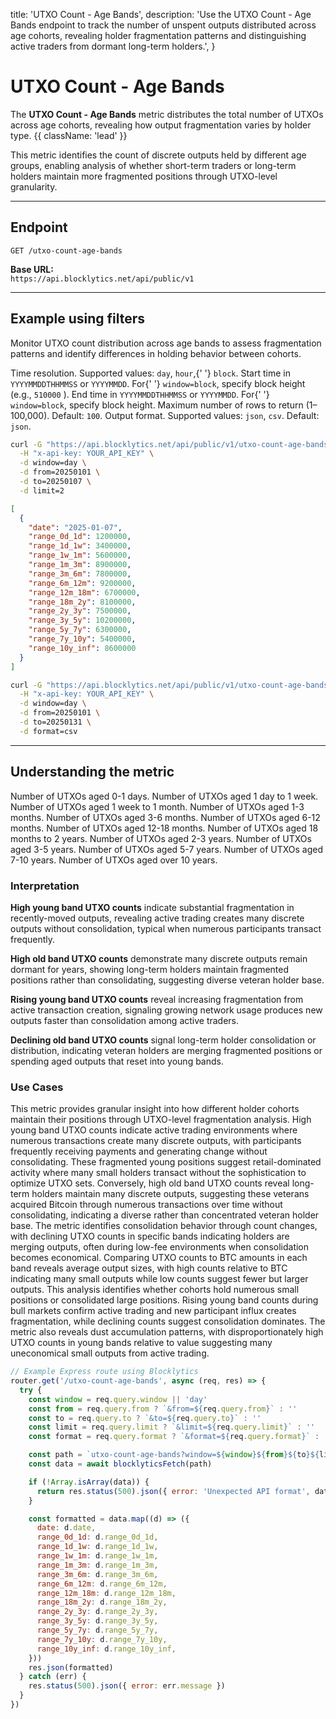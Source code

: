   title: 'UTXO Count - Age Bands',
  description:
    'Use the UTXO Count - Age Bands endpoint to track the number of unspent outputs distributed across age cohorts, revealing holder fragmentation patterns and distinguishing active traders from dormant long-term holders.',
}

# UTXO Count - Age Bands

The **UTXO Count - Age Bands** metric distributes the total number of UTXOs across age cohorts, revealing how output fragmentation varies by holder type. {{ className: 'lead' }}

This metric identifies the count of discrete outputs held by different age groups, enabling analysis of whether short-term traders or long-term holders maintain more fragmented positions through UTXO-level granularity.

---

## Endpoint

`GET /utxo-count-age-bands`

**Base URL:**  
`https://api.blocklytics.net/api/public/v1`

---

## Example using filters

<Row>
  <Col>

Monitor UTXO count distribution across age bands to assess fragmentation patterns and identify differences in holding behavior between cohorts.

<Properties>
  <Property name="window" type="string">
    Time resolution. Supported values: <code>day</code>, <code>hour</code>,{' '}
    <code>block</code>.
  </Property>
  <Property name="from" type="string">
    Start time in <code>YYYYMMDDTHHMMSS</code> or <code>YYYYMMDD</code>. For{' '}
    <code>window=block</code>, specify block height (e.g., <code>510000</code>
    ).
  </Property>
  <Property name="to" type="string">
    End time in <code>YYYYMMDDTHHMMSS</code> or <code>YYYYMMDD</code>. For{' '}
    <code>window=block</code>, specify block height.
  </Property>
  <Property name="limit" type="integer">
    Maximum number of rows to return (1–100,000). Default: <code>100</code>.
  </Property>
  <Property name="format" type="string">
    Output format. Supported values: <code>json</code>, <code>csv</code>.
    Default: <code>json</code>.
  </Property>
</Properties>

  </Col>
  <Col>

```bash {title="Requesting UTXO Count - Age Bands data"}
curl -G "https://api.blocklytics.net/api/public/v1/utxo-count-age-bands" \
  -H "x-api-key: YOUR_API_KEY" \
  -d window=day \
  -d from=20250101 \
  -d to=20250107 \
  -d limit=2
```

```json {title="Sample JSON response"}
[
  {
    "date": "2025-01-07",
    "range_0d_1d": 1200000,
    "range_1d_1w": 3400000,
    "range_1w_1m": 5600000,
    "range_1m_3m": 8900000,
    "range_3m_6m": 7800000,
    "range_6m_12m": 9200000,
    "range_12m_18m": 6700000,
    "range_18m_2y": 8100000,
    "range_2y_3y": 7500000,
    "range_3y_5y": 10200000,
    "range_5y_7y": 6300000,
    "range_7y_10y": 5400000,
    "range_10y_inf": 8600000
  }
]
```

```bash {title="Exporting as CSV"}
curl -G "https://api.blocklytics.net/api/public/v1/utxo-count-age-bands" \
  -H "x-api-key: YOUR_API_KEY" \
  -d window=day \
  -d from=20250101 \
  -d to=20250131 \
  -d format=csv
```

  </Col>
</Row>

---

## Understanding the metric

<Row>
  <Col>

<Properties>
  <Property name="range_0d_1d" type="number">
    Number of UTXOs aged 0-1 days.
  </Property>
  <Property name="range_1d_1w" type="number">
    Number of UTXOs aged 1 day to 1 week.
  </Property>
  <Property name="range_1w_1m" type="number">
    Number of UTXOs aged 1 week to 1 month.
  </Property>
  <Property name="range_1m_3m" type="number">
    Number of UTXOs aged 1-3 months.
  </Property>
  <Property name="range_3m_6m" type="number">
    Number of UTXOs aged 3-6 months.
  </Property>
  <Property name="range_6m_12m" type="number">
    Number of UTXOs aged 6-12 months.
  </Property>
  <Property name="range_12m_18m" type="number">
    Number of UTXOs aged 12-18 months.
  </Property>
  <Property name="range_18m_2y" type="number">
    Number of UTXOs aged 18 months to 2 years.
  </Property>
  <Property name="range_2y_3y" type="number">
    Number of UTXOs aged 2-3 years.
  </Property>
  <Property name="range_3y_5y" type="number">
    Number of UTXOs aged 3-5 years.
  </Property>
  <Property name="range_5y_7y" type="number">
    Number of UTXOs aged 5-7 years.
  </Property>
  <Property name="range_7y_10y" type="number">
    Number of UTXOs aged 7-10 years.
  </Property>
  <Property name="range_10y_inf" type="number">
    Number of UTXOs aged over 10 years.
  </Property>
</Properties>

### Interpretation

**High young band UTXO counts** indicate substantial fragmentation in recently-moved outputs, revealing active trading creates many discrete outputs without consolidation, typical when numerous participants transact frequently.

**High old band UTXO counts** demonstrate many discrete outputs remain dormant for years, showing long-term holders maintain fragmented positions rather than consolidating, suggesting diverse veteran holder base.

**Rising young band UTXO counts** reveal increasing fragmentation from active transaction creation, signaling growing network usage produces new outputs faster than consolidation among active traders.

**Declining old band UTXO counts** signal long-term holder consolidation or distribution, indicating veteran holders are merging fragmented positions or spending aged outputs that reset into young bands.

### Use Cases

This metric provides granular insight into how different holder cohorts maintain their positions through UTXO-level fragmentation analysis. High young band UTXO counts indicate active trading environments where numerous transactions create many discrete outputs, with participants frequently receiving payments and generating change without consolidating. These fragmented young positions suggest retail-dominated activity where many small holders transact without the sophistication to optimize UTXO sets. Conversely, high old band UTXO counts reveal long-term holders maintain many discrete outputs, suggesting these veterans acquired Bitcoin through numerous transactions over time without consolidating, indicating a diverse rather than concentrated veteran holder base. The metric identifies consolidation behavior through count changes, with declining UTXO counts in specific bands indicating holders are merging outputs, often during low-fee environments when consolidation becomes economical. Comparing UTXO counts to BTC amounts in each band reveals average output sizes, with high counts relative to BTC indicating many small outputs while low counts suggest fewer but larger outputs. This analysis identifies whether cohorts hold numerous small positions or consolidated large positions. Rising young band counts during bull markets confirm active trading and new participant influx creates fragmentation, while declining counts suggest consolidation dominates. The metric also reveals dust accumulation patterns, with disproportionately high UTXO counts in young bands relative to value suggesting many uneconomical small outputs from active trading.

  </Col>
  <Col>

```js {title="Node.js (Express) example"}
// Example Express route using Blocklytics
router.get('/utxo-count-age-bands', async (req, res) => {
  try {
    const window = req.query.window || 'day'
    const from = req.query.from ? `&from=${req.query.from}` : ''
    const to = req.query.to ? `&to=${req.query.to}` : ''
    const limit = req.query.limit ? `&limit=${req.query.limit}` : ''
    const format = req.query.format ? `&format=${req.query.format}` : ''

    const path = `utxo-count-age-bands?window=${window}${from}${to}${limit}${format}`
    const data = await blocklyticsFetch(path)

    if (!Array.isArray(data)) {
      return res.status(500).json({ error: 'Unexpected API format', data })
    }

    const formatted = data.map((d) => ({
      date: d.date,
      range_0d_1d: d.range_0d_1d,
      range_1d_1w: d.range_1d_1w,
      range_1w_1m: d.range_1w_1m,
      range_1m_3m: d.range_1m_3m,
      range_3m_6m: d.range_3m_6m,
      range_6m_12m: d.range_6m_12m,
      range_12m_18m: d.range_12m_18m,
      range_18m_2y: d.range_18m_2y,
      range_2y_3y: d.range_2y_3y,
      range_3y_5y: d.range_3y_5y,
      range_5y_7y: d.range_5y_7y,
      range_7y_10y: d.range_7y_10y,
      range_10y_inf: d.range_10y_inf,
    }))
    res.json(formatted)
  } catch (err) {
    res.status(500).json({ error: err.message })
  }
})
```

  </Col>
</Row>
